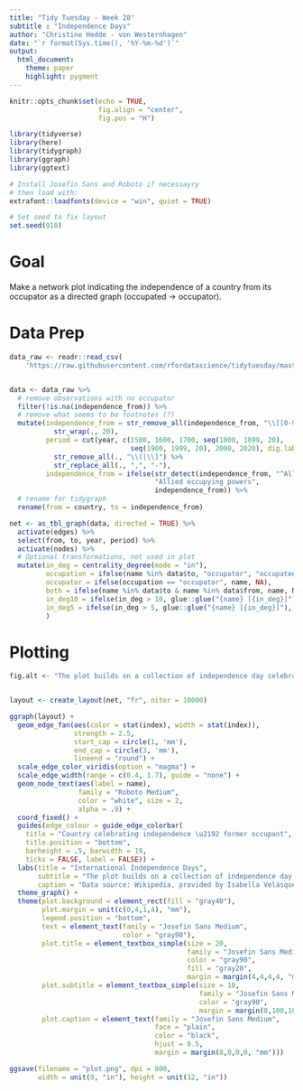 ```yaml
---
title: "Tidy Tuesday - Week 28"
subtitle : "Independence Days"
author: "Christine Hedde - von Westernhagen"
date: "`r format(Sys.time(), '%Y-%m-%d')`"
output: 
  html_document:
    theme: paper
    highlight: pygment
---
```


```r

knitr::opts_chunk$set(echo = TRUE, 
                      fig.align = "center",
                      fig.pos = "H")

library(tidyverse)
library(here)
library(tidygraph)
library(ggraph)
library(ggtext)

# Install Josefin Sans and Roboto if necessayry
# then load with:
extrafont::loadfonts(device = "win", quiet = TRUE)

# Set seed to fix layout
set.seed(910)
```

# Goal

Make a network plot indicating the independence of a country from its occupator as a directed graph (occupated -> occupator).

# Data Prep

```r

data_raw <- readr::read_csv(
    'https://raw.githubusercontent.com/rfordatascience/tidytuesday/master/data/2021/2021-07-06/holidays.csv')


data <- data_raw %>% 
  # remove observations with no occupator
  filter(!is.na(independence_from)) %>% 
  # remove what seems to be footnotes (?)
  mutate(independence_from = str_remove_all(independence_from, "\\[[0-9]+?\\]") %>% 
           str_wrap(., 20),
         period = cut(year, c(1500, 1600, 1700, seq(1800, 1899, 20), 
                              seq(1900, 1999, 20), 2000, 2020), dig.lab = 4) %>% 
           str_remove_all(., "\\(|\\]") %>% 
           str_replace_all(., ",", "-"),
         independence_from = ifelse(str_detect(independence_from, "^Allied.+"),
                                    "Allied occupying powers",
                                    independence_from)) %>% 
  # rename for tidygraph
  rename(from = country, to = independence_from)

net <- as_tbl_graph(data, directed = TRUE) %>% 
  activate(edges) %>% 
  select(from, to, year, period) %>% 
  activate(nodes) %>% 
  # Optional transformations, not used in plot
  mutate(in_deg = centrality_degree(mode = "in"),
         occupation = ifelse(name %in% data$to, "occupator", "occupated"),
         occupator = ifelse(occupation == "occupator", name, NA),
         both = ifelse(name %in% data$to & name %in% data$from, name, NA),
         in_deg10 = ifelse(in_deg > 10, glue::glue("{name} [{in_deg}]"), NA),
         in_deg5 = ifelse(in_deg > 5, glue::glue("{name} [{in_deg}]"), NA),
         )

```

# Plotting

```r

fig.alt <- "The plot builds on a collection of independence day celebrations around the world. The relationship between celebrating countries and former occupants is shown in a network layout. The relationships are mostly star-shaped around major colonizers like the UK, France, or Spain. Some countries are even celebrating multiple indepence days, others are both celebrators as well as former occupants."


layout <- create_layout(net, "fr", niter = 10000)

ggraph(layout) +
  geom_edge_fan(aes(color = stat(index), width = stat(index)),
                strength = 2.5,
                start_cap = circle(1, 'mm'),
                end_cap = circle(3, 'mm'),
                lineend = "round") +
  scale_edge_color_viridis(option = "magma") +
  scale_edge_width(range = c(0.4, 1.7), guide = "none") +
  geom_node_text(aes(label = name), 
                 family = "Roboto Medium",
                 color = "white", size = 2,
                 alpha = .9) +
  coord_fixed() +
  guides(edge_colour = guide_edge_colorbar(
    title = "Country celebrating independence \u2192 former occupant",
    title.position = "bottom",  
    barheight = .5, barwidth = 19,
    ticks = FALSE, label = FALSE)) +
  labs(title = "International Independence Days",
       subtitle = "The plot builds on a collection of independence day celebrations around the world. The relationship between celebrating countries and former occupants is mostly star-shaped around major colonizers like the UK, France, or Spain. Some countries are even celebrating multiple indepence days, others are both celebrators as well as former occupants.",
       caption = "Data source: Wikipedia, provided by Isabella Velásquez | Plot: @christinehvw") +
  theme_graph() +
  theme(plot.background = element_rect(fill = "gray40"),
        plot.margin = unit(c(0,4,1,4), "mm"),
        legend.position = "bottom",
        text = element_text(family = "Josefin Sans Medium", 
                            color = "gray90"),
        plot.title = element_textbox_simple(size = 20, 
                                            family = "Josefin Sans Medium", 
                                            color = "gray90",
                                            fill = "gray20",
                                            margin = margin(4,4,4,4, "mm")),
        plot.subtitle = element_textbox_simple(size = 10, 
                                               family = "Josefin Sans Medium", 
                                               color = "gray90",
                                               margin = margin(0,100,10,4, "mm")),
        plot.caption = element_text(family = "Josefin Sans Medium",
                                    face = "plain",
                                    color = "black",
                                    hjust = 0.5,
                                    margin = margin(8,0,0,0, "mm")))

```


```r
ggsave(filename = "plot.png", dpi = 800,
       width = unit(9, "in"), height = unit(12, "in"))
```


